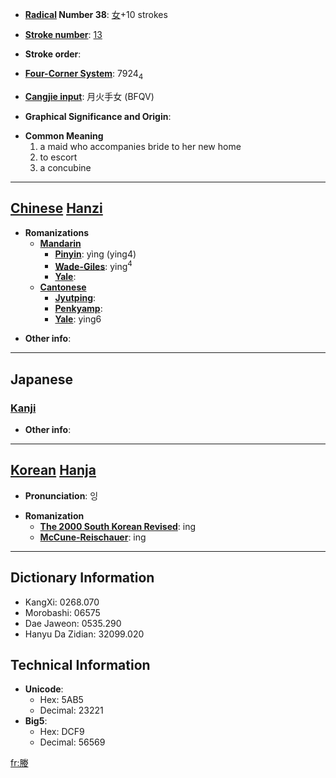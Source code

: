 * '''[[Wiktionary:Chinese radical index| Radical]] Number 38''': [[Wiktionary:Chinese radical index 女|女]]+10 strokes

* '''[[Wiktionary:Chinese total strokes index|Stroke number]]''': [[Wiktionary:Chinese total strokes index 13|13]]

* '''Stroke order''': 

* '''[[Wiktionary:Chinese four corner index|Four-Corner System]]''': 7924<sub>4</sub>

* '''[[Wiktionary:Chinese Cangjie index|Cangjie input]]''': 月火手女 (BFQV)

* '''Graphical Significance and Origin''': 

* '''Common Meaning'''
*#a maid who accompanies bride to her new home
*# to escort
*# a concubine


----

== [[Chinese]] [[Hanzi]] ==

* '''Romanizations'''
** '''[[Mandarin]]'''
*** '''[[Pinyin]]''': yìng (ying4)
*** '''[[Wade-Giles]]''': ying<sup>4</sup>
*** '''[[Yale]]''': 
** '''[[Cantonese]]'''
*** '''[[Jyutping]]''':
*** '''[[Penkyamp]]''': 
*** '''[[Yale]]''': ying6

* '''Other info''': 

----

==Japanese==
===[[Kanji]]===
{{kanji|on readings=[[よう]] (yō)|kun readings=[[おくる]] (okuru), [[つきそひ]] (tsukisohi), [[おくりめ]] (okurime), [[おくりびと]] (okuribito)}}

* '''Other info''':  

----

== [[Korean]] [[Hanja]] ==

* '''Pronunciation''': 잉

* '''Romanization'''
** '''[[The 2000 South Korean Revised Romanization|The 2000 South Korean Revised]]''': ing
** '''[[McCune-Reischauer]]''': ing

----

== Dictionary Information ==

* KangXi: 0268.070
* Morobashi: 06575
* Dae Jaweon: 0535.290
* Hanyu Da Zidian: 32099.020

== Technical Information ==

* '''Unicode''':
** Hex: 5AB5
** Decimal: 23221
* '''Big5''':
** Hex: DCF9
** Decimal: 56569

[[fr:媵]]